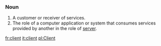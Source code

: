 === Noun ===

# A customer or receiver of services.
# The role of a computer application or system that consumes services provided by another in the role of [[server]].

[[fr:client]]
[[it:client]]
[[pl:Client]]